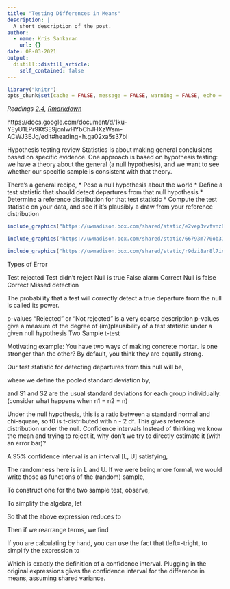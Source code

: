 ```yaml
---
title: "Testing Differences in Means"
description: |
  A short description of the post.
author:
  - name: Kris Sankaran
    url: {}
date: 08-03-2021
output:
  distill::distill_article:
    self_contained: false
---
```



```r
library("knitr")
opts_chunk$set(cache = FALSE, message = FALSE, warning = FALSE, echo = TRUE)
```

_Readings [2.4](), [Rmarkdown]()_

https://docs.google.com/document/d/1ku-YEyU1LPr9KtSE9jcnIwHYbChJHXzWsm-ACWJ3EJg/edit#heading=h.ga02xa5s37bi

Hypothesis testing review
Statistics is about making general conclusions based on specific evidence. One approach is based on hypothesis testing: 
we have a theory about the general (a null hypothesis), and we want to see whether our specific sample is consistent with that theory.

There’s a general recipe,
* Pose a null hypothesis about the world
* Define a test statistic that should detect departures from that null
hypothesis
* Determine a reference distribution for that test statistic
* Compute the test statistic on your data, and see if it’s plausibly a draw from
your reference distribution

```r
include_graphics("https://uwmadison.box.com/shared/static/e2vep3vvfvnz8v4kiilim1pjxe2w2upr.png")
```

```r
include_graphics("https://uwmadison.box.com/shared/static/66793m770ob31z53fpgc4xoci4y0s7fi.png")
```

```r
include_graphics("https://uwmadison.box.com/shared/static/r9dzi8ar8l7ic7h2xarnrdiwoab6tojz.png")
```

Types of Error


Test rejected
Test didn’t reject
Null is true
False alarm
Correct
Null is false
Correct
Missed detection


The probability that a test will correctly detect a true departure from the null is called its power.

p-values
“Rejected” or “Not rejected” is a very coarse description
p-values give a measure of the degree of (im)plausibility of a test statistic under a given null hypothesis
Two Sample t-test

Motivating example: You have two ways of making concrete mortar. Is one stronger than the other? By default, you think they are equally strong.


Our test statistic for detecting departures from this null will be,


where we define the pooled standard deviation by,


and S1 and S2 are the usual standard deviations for each group individually. (consider what happens when n1 = n2 = n)

Under the null hypothesis, this is a ratio between a standard normal and chi-square, so t0 is t-distributed with n - 2 df.
This gives reference distribution under the null.
Confidence intervals
Instead of thinking we know the mean and trying to reject it, why don’t we try to directly estimate it (with an error bar)?

A 95% confidence interval is an interval [L, U] satisfying,



The randomness here is in L and U. If we were being more formal, we would write those as functions of the (random) sample,



To construct one for the two sample test, observe,


To simplify the algebra, let


So that the above expression reduces to



Then if we rearrange terms, we find



If you are calculating by hand, you can use the fact that tleft=-tright, to simplify the expression to



Which is exactly the definition of a confidence interval.  Plugging in the original expressions gives the confidence interval for the difference in means, assuming shared variance.

